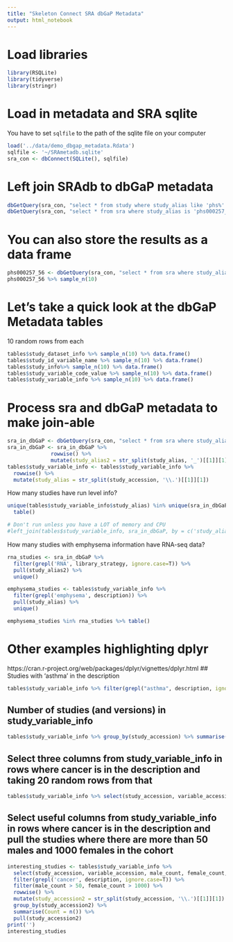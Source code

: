 ```yaml
---
title: "Skeleton Connect SRA dbGaP Metadata"
output: html_notebook
---
```


# Load libraries
```r
library(RSQLite)
library(tidyverse)
library(stringr)
```

# Load in metadata and SRA sqlite
You have to set `sqlfile` to the path of the sqlite file on your computer
```r
load('../data/demo_dbgap_metadata.Rdata')
sqlfile <- '~/SRAmetadb.sqlite'
sra_con <- dbConnect(SQLite(), sqlfile)
```

# Left join SRAdb to dbGaP metadata
```r
dbGetQuery(sra_con, "select * from study where study_alias like 'phs%' limit 40")
dbGetQuery(sra_con, "select * from sra where study_alias is 'phs000257_56' limit 40")
```

# You can also store the results as a data frame
```r
phs000257_56 <- dbGetQuery(sra_con, "select * from sra where study_alias is 'phs000257_56'")
phs000257_56 %>% sample_n(10)
```

# Let's take a quick look at the dbGaP Metadata tables
10 random rows from each
```r
tables$study_dataset_info %>% sample_n(10) %>% data.frame()
tables$study_id_variable_name %>% sample_n(10) %>% data.frame()
tables$study_info%>% sample_n(10) %>% data.frame()
tables$study_variable_code_value %>% sample_n(10) %>% data.frame()
tables$study_variable_info %>% sample_n(10) %>% data.frame()
```

# Process sra and dbGaP metadata to make join-able
```r
sra_in_dbGaP <- dbGetQuery(sra_con, "select * from sra where study_alias like 'phs%'")
sra_in_dbGaP <- sra_in_dbGaP %>% 
              rowwise() %>% 
              mutate(study_alias2 = str_split(study_alias, '_')[[1]][1])
tables$study_variable_info <- tables$study_variable_info %>% 
  rowwise() %>% 
  mutate(study_alias = str_split(study_accession, '\\.')[[1]][1])
```

How many studies have run level info?
```r
unique(tables$study_variable_info$study_alias) %in% unique(sra_in_dbGaP$study_alias2) %>% 
  table()

# Don't run unless you have a LOT of memory and CPU
#left_join(tables$study_variable_info, sra_in_dbGaP, by = c('study_alias' = 'study_alias2')) %>% group_by(study_alias) %>% summarise(Count=n()) %>% dim()
```
How many studies with emphysema information have RNA-seq data?
```r
rna_studies <- sra_in_dbGaP %>% 
  filter(grepl('RNA', library_strategy, ignore.case=T)) %>% 
  pull(study_alias2) %>% 
  unique()

emphysema_studies <- tables$study_variable_info %>% 
  filter(grepl('emphysema', description)) %>% 
  pull(study_alias) %>% 
  unique()

emphysema_studies %in% rna_studies %>% table()
```


# Other examples highlighting dplyr
https://cran.r-project.org/web/packages/dplyr/vignettes/dplyr.html
## Studies with 'asthma' in the description
```r
tables$study_variable_info %>% filter(grepl("asthma", description, ignore.case=T)) %>% sample_n(10)
```

## Number of studies (and versions) in study_variable_info
```r
tables$study_variable_info %>% group_by(study_accession) %>% summarise(Count=n()) %>% nrow()
```

## Select three columns from study_variable_info in rows where cancer is in the description and taking 20 random rows from that
```r
tables$study_variable_info %>% select(study_accession, variable_accession, male_count, female_count, description) %>% filter(grepl('cancer', description, ignore.case=T)) %>% sample_n(20)
```

## Select useful columns from study_variable_info in rows where cancer is in the description and pull the studies where there are more than 50 males and 1000 females in the cohort
```r
interesting_studies <- tables$study_variable_info %>% 
  select(study_accession, variable_accession, male_count, female_count, description) %>%
  filter(grepl('cancer', description, ignore.case=T)) %>% 
  filter(male_count > 50, female_count > 1000) %>% 
  rowwise() %>% 
  mutate(study_accession2 = str_split(study_accession, '\\.')[[1]][1]) %>% 
  group_by(study_accession2) %>% 
  summarise(Count = n()) %>% 
  pull(study_accession2)
print('')
interesting_studies
```

